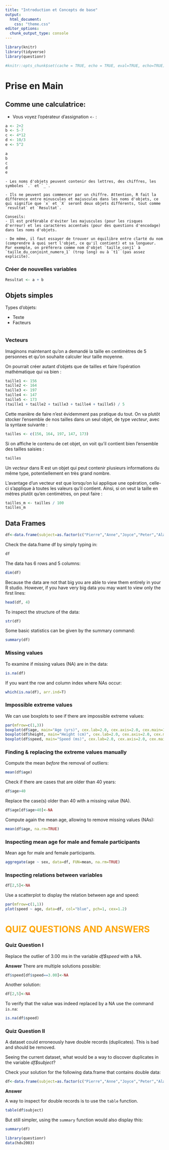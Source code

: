 ```yaml
---
title: "Introduction et Concepts de base"
output:
  html_document:
    css: "theme.css"
editor_options: 
  chunk_output_type: console
---
```


```r

library(knitr)
library(tidyverse)
library(questionr)

#knitr::opts_chunk$set(cache = TRUE, echo = TRUE, eval=TRUE, echo=TRUE)
```



# Prise en Main

## Comme une calculatrice:

- Vous voyez l’opérateur d’assignation `<-` :

```r
a <- 2+2
b <- 5-7
c <- 4*12
d <- 10/3
e <- 5^2
```

```r
a
b
c
d
e
```


```block
- Les noms d'objets peuvent contenir des lettres, des chiffres, les symboles `.` et `_`. 

- Ils ne peuvent pas commencer par un chiffre. Attention, R fait la différence entre minuscules et majuscules dans les noms d'objets, ce qui signifie que `x` et `X` seront deux objets différents, tout comme `resultat` et `Resultat`. 

Conseils:
- Il est préférable d'éviter les majuscules (pour les risques d'erreur) et les caractères accentués (pour des questions d'encodage) dans les noms d'objets. 

- De même, il faut essayer de trouver un équilibre entre clarté du nom (comprendre à quoi sert l'objet, ce qu'il contient) et sa longueur. Par exemple, on préfèrera comme nom d'objet `taille_conj1` à `taille_du_conjoint_numero_1` (trop long) ou à `t1` (pas assez explicite).
```

### Créer de nouvelles variables

```r
Resultat <- a + b
```


## Objets simples

Types d'objets:

- Texte
- Facteurs

```r

```




### Vecteurs

Imaginons maintenant qu'on a demandé la taille en centimètres de 5 personnes et qu'on souhaite calculer leur taille moyenne. 

On pourrait créer autant d'objets que de tailles et faire l'opération mathématique qui va bien :

```r
taille1 <- 156
taille2 <- 164
taille3 <- 197
taille4 <- 147
taille5 <- 173
(taille1 + taille2 + taille3 + taille4 + taille5) / 5
```


Cette manière de faire n'est évidemment pas pratique du tout. On va plutôt stocker l'ensemble de nos tailles dans un seul objet, de type *vecteur*, avec la syntaxe suivante :

```r
tailles <- c(156, 164, 197, 147, 173)
```

Si on affiche le contenu de cet objet, on voit qu'il contient bien l'ensemble des tailles saisies :

```r
tailles
```

Un *vecteur* dans R est un objet qui peut contenir plusieurs informations du même type, potentiellement en très grand nombre.

L'avantage d'un vecteur est que lorsqu'on lui applique une opération, celle-ci s'applique à toutes les valeurs qu'il contient. Ainsi, si on veut la taille en mètres plutôt qu'en centimètres, on peut faire :

```r
tailles_m <- tailles / 100
tailles_m
```












## Data Frames

```r
df<-data.frame(subject=as.factor(c("Pierre","Anne","Joyce","Peter","Alan","Camille")), age=as.numeric(c(20, 16, 19, 99, 23, 18)), sex=as.factor(c("M","F","F","M",NA,"F")), height=as.numeric(c(172, 181, 165, 168, 177, 178)), speed=as.numeric(c(11.20,3.00,11.50,10.35,10.98,13.05)))
```

Check the data.frame df by simply typing in:

```r
df
```

The data has 6 rows and 5 columns:
```r
dim(df)
```

Because the data are not that big you are able to view them entirely in your R studio. However, if you have very big data you may want to view only the first lines:
```r
head(df, 4)
```

To inspect the structure of the data: 
```r
str(df)
```

Some basic statistics can be given by the summary command:

```r
summary(df)
```

### Missing values

To examine if missing values (NA) are in the data:
```r
is.na(df)
```

If you want the row and column index where NAs occur:
```r
which(is.na(df), arr.ind=T)
```

### Impossible extreme values
We can use boxplots to see if there are impossible extreme values:

```r
par(mfrow=c(1,3))
boxplot(df$age, main="Age (yrs)", cex.lab=2.0, cex.axis=2.0, cex.main=1.6, cex=2.0, col="yellow")
boxplot(df$height, main="Height (cm)", cex.lab=2.0, cex.axis=2.0, cex.main=1.6, cex=2.0, col="red")
boxplot(df$speed, main="Speed (ms)", cex.lab=2.0, cex.axis=2.0, cex.main=1.6, cex=2.0, col="orange")
```

### Finding & replacing the extreme values manually

Compute the mean *before* the removal of outliers:

```r
mean(df$age)
```

Check if there are cases that are older than 40 years:

```r
df$age>40
```

Replace the case(s) older than 40 with a missing value (NA).

```r
df$age[df$age>40]<-NA
```

Compute again the mean age, allowing to remove missing values (NAs):
```r
mean(df$age, na.rm=TRUE)
```

### Inspecting mean age for male and female participants
Mean age for male and female participants. 

```r
aggregate(age ~ sex, data=df, FUN=mean, na.rm=TRUE)
```

### Inspecting relations between variables

```r
df[2,5]<-NA
```


Use a scatterplot to display the relation between age and speed:
```r
par(mfrow=c(1,1))
plot(speed ~ age, data=df, col="blue", pch=1, cex=1.2)
```

# <span style="color:orange">QUIZ QUESTIONS AND ANSWERS</span>

### Quiz Question I

Replace the outlier of 3.00 ms in the variable *df$speed* with a NA.

**Answer**
There are multiple solutions possible:

```r
df$speed[df$speed==3.00]<-NA
```

Another solution:

```r
df[2,5]<-NA
```

To verify that the value was indeed replaced by a NA use the command `is.na`:

```r
is.na(df$speed)
```

### Quiz Question II

A dataset could erroneously have double records (duplicates). This is bad and should be removed. 

Seeing the current dataset, what would be a way to discover duplicates in the variable *df$subject*?

Check your solution for the following data.frame that contains double data:

```r
df<-data.frame(subject=as.factor(c("Pierre","Anne","Joyce","Peter","Alan","Camille", "Pierre")), age=as.numeric(c(20, 16, 19, 99, 23, 18, 20)), sex=as.factor(c("M","F","F","M",NA,"F", "M")), height=as.numeric(c(172, 181, 165, 168, 177, 178, 172)), speed=as.numeric(c(11.20,3.00,11.50,10.35,10.98,13.05, 11.20)))
```

**Answer**

A way to inspect for double records is to use the `table` function.

```r
table(df$subject)
```

But still simpler, using the `summary` function would also display this:

```r
summary(df)

```



```r
library(questionr)
data(hdv2003)
```

